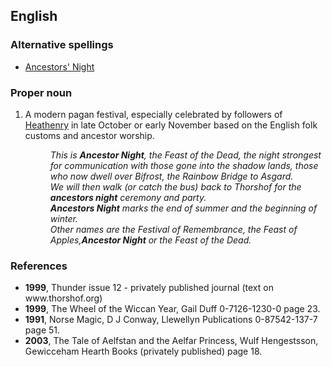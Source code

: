 ==English==

{{rfv}}

===Alternative spellings===
* [[Ancestors' Night]]

===Proper noun===
{{en-noun|sg=[[Ancestor]]s [[Night]]}}

# {{paganism}} A modern pagan festival, especially celebrated by followers of [[Heathenry]] in late October or early November based on the English folk customs and ancestor worship.
#: ''This is '''Ancestor Night''', the Feast of the Dead, the night strongest for communication with those gone into the shadow lands, those who now dwell over Bifrost, the Rainbow Bridge to Asgard.''
#: ''We will then walk (or catch the bus) back to Thorshof for the '''ancestors night''' ceremony and party.''
#: '''''Ancestors Night''' marks the end of summer and the beginning of winter.'' 
#: ''Other names are the Festival of Remembrance, the Feast of Apples,'''Ancestor Night''' or the Feast of the Dead.''

===References===

*'''1999''', Thunder issue 12 - privately published journal (text on www.thorshof.org)
* '''1999''', The Wheel of the Wiccan Year, Gail Duff 0-7126-1230-0 page 23.
*'''1991''',  Norse Magic, D J Conway, Llewellyn Publications 0-87542-137-7 page 51.
*'''2003''', The Tale of Aelfstan and the Aelfar Princess, Wulf Hengestsson, Gewicceham Hearth Books (privately published) page 18.